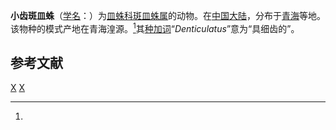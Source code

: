 {{Speciesbox
| taxon = Lepthyphantes denticulatus
| authority = (Zhu et al, 1986)<ref name='id13270'>{{cite web| url =http://www.bioinfo.cn/db05/BjdwSpecies.php?action=view&id=13270| title =小齿斑皿蛛| work =《中国动物物种编目数据库》| publisher =中国科学院微生物研究所| author =中国科学院动物研究所| accessdate =2009-04-28| deadurl =yes| archiveurl =https://web.archive.org/web/20160305083446/http://www.bioinfo.cn/db05/BjdwSpecies.php?action=view&id=13270| archivedate =2016-03-05}}</ref>
}}

'''小齿斑皿蛛'''（[[学名|学名]]：{{lang|la|''Lepthyphantes denticulatus''}}）为[[皿蛛科|皿蛛科]][[斑皿蛛属|斑皿蛛属]]的动物。在[[中国大陆|中国大陆]]，分布于[[青海|青海]]等地。该物种的模式产地在青海湟源。<ref name='id13270'/>其[[种加词|种加词]]“''Denticulatus''”意为“具细齿的”。

== 参考文献 ==
{{reflist}}

{{Taxonbar}}

[[Category:斑皿蛛属|X]]
[[Category:1986年描述的动物|X]]


{{蜘蛛小作品}}